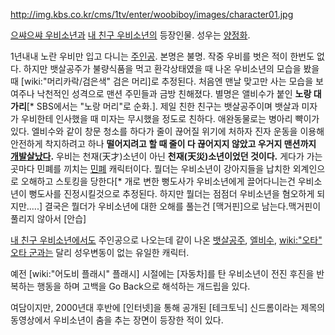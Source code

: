 http://img.kbs.co.kr/cms/1tv/enter/woobiboy/images/character01.jpg

[[으쌰으쌰 우비소년]]과 [[내 친구 우비소년]]의 등장인물. 성우는 [[양정화]].

1년내내 노란 우비만 입고 다니는 [[주인공]]. 본명은 불명. 작중 우비를 벗은 적이 한번도 없다. 하지만 뱃살공주가 불량식품을 먹고 환각상태였을 때 나온 우비소년의 모습을 봤을 때 [wiki:"머리카락/검은색" 검은 머리]로 추정된다.
처음엔 맨날 맞고만 사는 모습을 보여주나 낙천적인 성격으로 맨션 주민들과 금방 친해졌다. 별명은 앨비수가 붙인 '''노랑 대가리'''[* SBS에서는 "노랑 머리"로 순화.]. 제일 친한 친구는 뱃살공주이며 뱃살과 미자가 우비한테 인사했을 때 미자는 무시했을 정도로  친하다. 애완동물로는 병아리 뺙이가 있다.
엘비수와 같이 창문 청소를 하다가 줄이 끊어질 위기에 처하자 진자 운동을 이용해 안전하게 착지하려고 하나 '''떨어지려고 할 때 줄이 다 끊어지지 않았고 우거지 맨션까지 [[개발살]]났다.'''
우비는 천재(天才)소년이 아닌 '''천재(天災)소년이었던 것이다.''' 게다가 가는 곳마다 민폐를 끼치는 [[민폐]] 캐릭터이다.
뭘더는 우비소년이 강아지들을 납치한 외계인으로 오해하고 스토킹을 당한다[* 개로 변한 뻥도사가 우비소년에게 끌어다니는건 우비소년이 뻥도사를 진정시킬것으로 추정된다. 하지만 뭘더는 점점더 우비소년을 혐오하게 되지만.....]
결국은 뭘더가 우비소년에 대한 오해를 풀는건 [맥거핀]으로 남는다.맥거핀이 풀리지 않아서 [안습]

[[내 친구 우비소년]]에서도 주인공으로 나오는데 같이 나온 [[뱃살공주]], [[엘비수]], [[wiki:"오타" 오타 군]]과는 달리 성우변동이 없는 유일한 캐릭터.

예전 [wiki:"어도비 플래시" 플래시] 시절에는 [자동차]를 탄 우비소년이 전진 후진을 반복하는 행동을 하며 고백을 Go Back으로 해석하는 개드립을 있다.

여담이지만, 2000년대 후반에 [인터넷]을 통해 공개된 [테크토닉] 신드롬이라는 제목의 동영상에서 우비소년이 춤을 추는 장면이 등장한 적이 있다.
